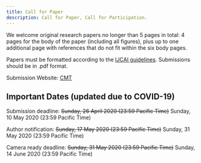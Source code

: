 ```yaml
---
title: Call for Paper
description: Call for Paper, Call for Participation.
---
```


<PageDescription>


We welcome original research papers no longer than 5 pages in total: 4 pages for the body of the paper (including all figures), plus up to one additional page with references that do not fit within the six body pages.

Papers must be formatted according to the [IJCAI guidelines](https://www.ijcai.org/authors_kit). Submissions should be in .pdf format.

Submission Website: [CMT](https://cmt3.research.microsoft.com/DCM2020)

</PageDescription>

## Important Dates (updated due to COVID-19)
<AnchorLinks>
  
  <AnchorLink>Submission deadline: <del>Sunday, 26 April 2020 (23:59 Pacific Time)</del> Sunday, 10 May 2020 (23:59 Pacific Time)</AnchorLink>
  
  <AnchorLink>Author notification: <del>Sunday, 17 May 2020 (23:59 Pacific Time)</del> Sunday, 31 May 2020 (23:59 Pacific Time)</AnchorLink>
  
  <AnchorLink>Camera ready deadline: <del>Sunday, 31 May 2020 (23:59 Pacific Time)</del> Sunday, 14 June 2020 (23:59 Pacific Time)</AnchorLink>
  
</AnchorLinks>
